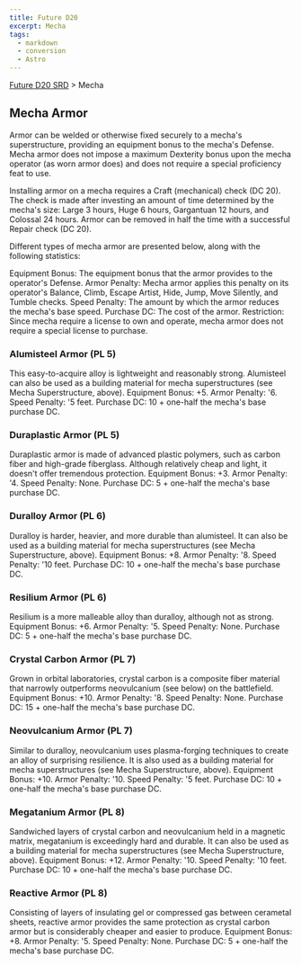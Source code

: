 ```yaml
---
title: Future D20
excerpt: Mecha
tags:
  - markdown
  - conversion
  - Astro
---
```






[Future D20 SRD]( / ) > Mecha




## Mecha Armor


Armor can be welded or otherwise fixed securely to a mecha's superstructure, providing an equipment bonus to the mecha's Defense. Mecha armor does not impose a maximum Dexterity bonus upon the mecha operator (as worn armor does) and does not require a special proficiency feat to use.


Installing armor on a mecha requires a Craft (mechanical) check (DC 20). The check is made after investing an amount of time determined by the mecha's size: Large 3 hours, Huge 6 hours, Gargantuan 12 hours, and Colossal 24 hours. Armor can be removed in half the time with a successful Repair check (DC 20).


Different types of mecha armor are presented below, along with the following statistics:



Equipment Bonus: The equipment bonus that the armor provides to the operator's Defense.
Armor Penalty: Mecha armor applies this penalty on its operator's Balance, Climb, Escape Artist, Hide, Jump, Move Silently, and Tumble checks.
Speed Penalty: The amount by which the armor reduces the mecha's base speed.
Purchase DC: The cost of the armor.
Restriction: Since mecha require a license to own and operate, mecha armor does not require a special license to purchase.


### Alumisteel Armor (PL 5)


This easy-to-acquire alloy is lightweight and reasonably strong. Alumisteel can also be used as a building material for mecha superstructures (see Mecha Superstructure, above).
Equipment Bonus: +5.
Armor Penalty: '6.
Speed Penalty: '5 feet.
Purchase DC: 10 + one-half the mecha's base purchase DC.


### Duraplastic Armor (PL 5)


Duraplastic armor is made of advanced plastic polymers, such as carbon fiber and high-grade fiberglass. Although relatively cheap and light, it doesn't offer tremendous protection.
Equipment Bonus: +3.
Armor Penalty: '4.
Speed Penalty: None.
Purchase DC: 5 + one-half the mecha's base purchase DC.


### Duralloy Armor (PL 6)


Duralloy is harder, heavier, and more durable than alumisteel. It can also be used as a building material for mecha superstructures (see Mecha Superstructure, above).
Equipment Bonus: +8.
Armor Penalty: '8.
Speed Penalty: '10 feet.
Purchase DC: 10 + one-half the mecha's base purchase DC.


### Resilium Armor (PL 6)


Resilium is a more malleable alloy than duralloy, although not as strong.
Equipment Bonus: +6.
Armor Penalty: '5.
Speed Penalty: None.
Purchase DC: 5 + one-half the mecha's base purchase DC.


### Crystal Carbon Armor (PL 7)


Grown in orbital laboratories, crystal carbon is a composite fiber material that narrowly outperforms neovulcanium (see below) on the battlefield.
Equipment Bonus: +10.
Armor Penalty: '8.
Speed Penalty: None.
Purchase DC: 15 + one-half the mecha's base purchase DC.


### Neovulcanium Armor (PL 7)


Similar to duralloy, neovulcanium uses plasma-forging techniques to create an alloy of surprising resilience. It is also used as a building material for mecha superstructures (see Mecha Superstructure, above).
Equipment Bonus: +10.
Armor Penalty: '10.
Speed Penalty: '5 feet.
Purchase DC: 10 + one-half the mecha's base purchase DC.


### Megatanium Armor (PL 8)


Sandwiched layers of crystal carbon and neovulcanium held in a magnetic matrix, megatanium is exceedingly hard and durable. It can also be used as a building material for mecha superstructures (see Mecha Superstructure, above).
Equipment Bonus: +12.
Armor Penalty: '10.
Speed Penalty: '10 feet.
Purchase DC: 10 + one-half the mecha's base purchase DC.


### Reactive Armor (PL 8)


Consisting of layers of insulating gel or compressed gas between cerametal sheets, reactive armor provides the same protection as crystal carbon armor but is considerably cheaper and easier to produce.
Equipment Bonus: +8.
Armor Penalty: '5.
Speed Penalty: None.
Purchase DC: 5 + one-half the mecha's base purchase DC.



